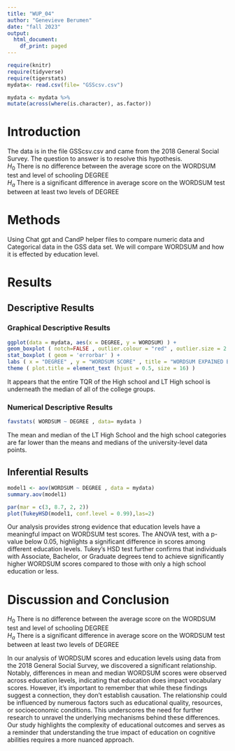 ```yaml
---
title: "WUP_04"
author: "Genevieve Berumen"
date: "fall 2023"
output:
  html_document:
    df_print: paged
---
```


```r
require(knitr)
require(tidyverse)
require(tigerstats)
mydata<- read.csv(file= "GSScsv.csv")
```


```r
mydata <- mydata %>%
mutate(across(where(is.character), as.factor))
```




# Introduction

<!--In this section you explain what you are trying to show.  Where did the data come from?  What is the research or other question you are trying to answer?!-->

The data is in the file GSScsv.csv and came from the 2018 General Social Survey.  The question to answer is to resolve this hypothesis.  
$H_0$ There is no difference between the average score on the WORDSUM test and level of schooling DEGREE  
$H_a$ There is a significant difference in average score on the WORDSUM test between at least two levels of DEGREE  

# Methods

<!--Mention that you intend to use chatGPT to the greatest extent possible. Give credit to chatGPT when you use it to create code in your report. Decide on your methods:  use "variable analysis" or other appropriate descriptors.  Make sure to choose at least one graphical method and at least one numerical method.!-->

Using Chat gpt and CandP helper files to compare numeric data and Categorical data in the GSS data set. We will compare WORDSUM and how it is effected by education level.




# Results

<!--Divide this section into two sub-sections:  One for your descriptive  results and one for your inferential results.!-->

## Descriptive Results

### Graphical Descriptive Results

<!--Graphical results here.  Make sure to show your code.  Provide appropriate labels for axes, giving units if possible, and provide a good title for the graph, too.  Use the graphical results to describe the patterns if any that exist in the data as focused toward the research question!-->

```r
ggplot(data = mydata, aes(x = DEGREE, y = WORDSUM) ) +
geom_boxplot ( notch=FALSE , outlier.colour = "red" , outlier.size = 2 , fill = "darkgray" ) +
stat_boxplot ( geom = 'errorbar' ) +
labs ( x = "DEGREE" , y = "WORDSUM SCORE" , title = "WORDSUM EXPAINED BY DEGREE" ) +
theme ( plot.title = element_text (hjust = 0.5, size = 16) )
```

It appears that the entire TQR of the High school and LT High school is underneath the median of all of the college groups.


### Numerical Descriptive Results

<!--Numerical results go here. Use the numerical results to describe the patterns if any that exist in the data as focused toward the research question!--> 

```r
favstats( WORDSUM ~ DEGREE , data= mydata )
```

The mean and median of the LT High School and the high school categories are far lower than the means and medians of the university-level data points.

## Inferential Results

<!--State hypothesis clearly.  Make sure your discussion of the inferential test covers all the aspects that the test output produces, such as test statistic, p-value etc.  Make a decision about the null hypothesis, explain the assumptions on which the selected test/procedure was based, and why the chosen procedure satisfys the assumptions and is appropriate to answer the research question!-->


```r
model1 <- aov(WORDSUM ~ DEGREE , data = mydata)
summary.aov(model1)
```

```r
par(mar = c(3, 8.7, 2, 2))
plot(TukeyHSD(model1, conf.level = 0.99),las=2)
```

Our analysis provides strong evidence that education levels have a meaningful impact on WORDSUM test scores. The ANOVA test, with a p-value below 0.05, highlights a significant difference in scores among different education levels. Tukey's HSD test further confirms that individuals with Associate, Bachelor, or Graduate degrees tend to achieve significantly higher WORDSUM scores compared to those with only a high school education or less.

# Discussion and Conclusion

<!--Discussion and conclusion here.  If you found a relationship be sure to consider whether the relationship occurs because one of the variavbles causes the other, or whether they perhasps are related for some other reason.  Watch the chapter 6 videos from the GeorgeTown videos collection.!--> 

$H_0$ There is no difference between the average score on the WORDSUM test and level of schooling DEGREE  
$H_a$ There is a significant difference in average score on the WORDSUM test between at least two levels of DEGREE  


In our analysis of WORDSUM scores and education levels using data from the 2018 General Social Survey, we discovered a significant relationship. Notably, differences in mean and median WORDSUM scores were observed across education levels, indicating that education does impact vocabulary scores. However, it's important to remember that while these findings suggest a connection, they don't establish causation. The relationship could be influenced by numerous factors such as educational quality, resources, or socioeconomic conditions. This underscores the need for further research to unravel the underlying mechanisms behind these differences. Our study highlights the complexity of educational outcomes and serves as a reminder that understanding the true impact of education on cognitive abilities requires a more nuanced approach. 

